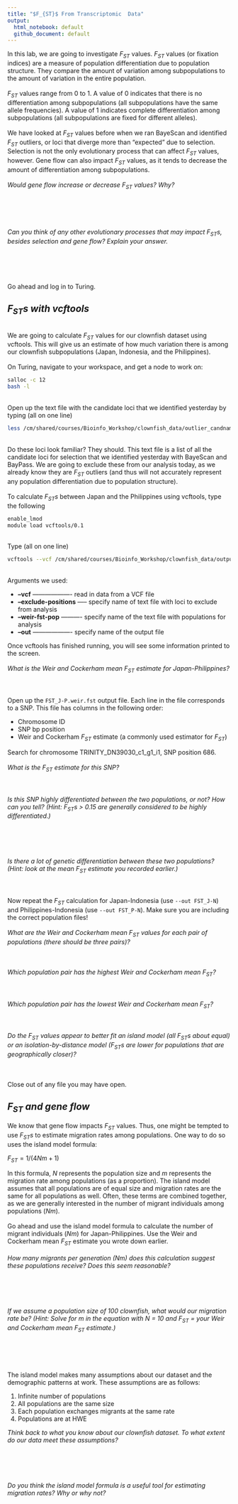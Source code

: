 ```yaml
---
title: "$F_{ST}$ From Transcriptomic  Data"
output: 
  html_notebook: default
  github_document: default
---
```


In this lab, we are going to investigate $F_{ST}$ values. $F_{ST}$ values (or fixation indices) are a measure of population differentiation due to population structure. They compare the amount of variation among subpopulations to the amount of variation in the entire population.
\
\
$F_{ST}$ values range from 0 to 1. A value of 0 indicates that there is no differentiation among subpopulations (all subpopulations have the same allele frequencies). A value of 1 indicates complete differentiation among subpopulations (all subpopulations are fixed for different alleles).
\
\
We have looked at $F_{ST}$ values before when we ran BayeScan and identified $F_{ST}$ outliers, or loci that diverge more than "expected" due to selection. Selection is not the only evolutionary process that can affect $F_{ST}$ values, however. Gene flow can also impact $F_{ST}$ values, as it tends to decrease the amount of differentiation among subpopulations.
\
\
*Would gene flow increase or decrease $F_{ST}$ values? Why?*
\
\
\
\
\
\
*Can you think of any other evolutionary processes that may impact $F_{ST}s$, besides selection and gene flow? Explain your answer.*
\
\
\
\
\
\
Go ahead and log in to Turing.

## *$F_{ST}s$ with vcftools*

\
We are going to calculate $F_{ST}$ values for our clownfish dataset using vcftools. This will give us an estimate of how much variation there is among our clownfish subpopulations (Japan, Indonesia, and the Philippines).
\
\
On Turing, navigate to your workspace, and get a node to work on:
```bash
salloc -c 12
bash -l
```
\
Open up the text file with the candidate loci that we identified yesterday by typing (all on one line)
```bash
less /cm/shared/courses/Bioinfo_Workshop/clownfish_data/outlier_candnames.txt
```
\
Do these loci look familiar? They should. This text file is a list of all the candidate loci for selection that we identified yesterday with BayeScan and BayPass. We are going to exclude these from our analysis today, as we already know they are $F_{ST}$ outliers (and thus will not accurately represent any population differentiation due to population structure).
\
\
To calculate $F_{ST}s$ between Japan and the Philippines using vcftools, type the following
```bash
enable_lmod
module load vcftools/0.1
```
\
Type (all on one line)
```bash
vcftools --vcf /cm/shared/courses/Bioinfo_Workshop/clownfish_data/output.hicov2.snps.only.vcf --exclude-positions /cm/shared/courses/Bioinfo_Workshop/clownfish_data/outlier_candnames.txt --weir-fst-pop J_individuals.txt --weir-fst-pop P_individuals.txt --out FST_J-P
```
\
Arguments we used:

* **--vcf** ------------------- read in data from a VCF file
* **--exclude-positions** ----- specify name of text file with loci to exclude from analysis
* **--weir-fst-pop** ---------- specify name of the text file with populations for analysis
* **--out** ------------------- specify name of the output file

Once vcftools has finished running, you will see some information printed to the screen.
\
\
*What is the Weir and Cockerham mean $F_{ST}$ estimate for Japan-Philippines?*
\
\
\
\
Open up the `FST_J-P.weir.fst` output file. Each line in the file corresponds to a SNP. This file has columns in the following order:

* Chromosome ID
* SNP bp position
* Weir and Cockerham $F_{ST}$ estimate (a commonly used estimator for $F_{ST}$)

Search for chromosome TRINITY_DN39030_c1_g1_i1, SNP position 686.
\
\
*What is the $F_{ST}$ estimate for this SNP?*
\
\
\
\
*Is this SNP highly differentiated between the two populations, or not? How can you tell? (Hint: $F_{ST}s$ > 0.15 are generally considered to be highly differentiated.)*
\
\
\
\
\
\
*Is there a lot of genetic differentiation between these two populations? (Hint: look at the mean $F_{ST}$ estimate you recorded earlier.)*
\
\
\
\
Now repeat the $F_{ST}$ calculation for Japan-Indonesia (use `--out FST_J-N`) and Philippines-Indonesia (use `--out FST_P-N`). Make sure you are including the correct population files!
\
\
*What are the Weir and Cockerham mean $F_{ST}$ values for each pair of populations (there should be three pairs)?*
\
\
\
\
*Which population pair has the highest Weir and Cockerham mean $F_{ST}$?*
\
\
\
\
*Which population pair has the lowest Weir and Cockerham mean $F_{ST}$?*
\
\
\
\
*Do the $F_{ST}$ values appear to better fit an island model (all $F_{ST}s$ about equal) or an isolation-by-distance model ($F_{ST}s$ are lower for populations that are geographically closer)?*
\
\
\
\
Close out of any file you may have open.

## *__$F_{ST}$ and gene flow__*

We know that gene flow impacts $F_{ST}$ values. Thus, one might be tempted to use $F_{ST}s$ to estimate migration rates among populations. One way to do so uses the island model formula:

$F_{ST} = 1/(4Nm + 1)$

In this formula, *N* represents the population size and *m* represents the migration rate among populations (as a proportion). The island model assumes that all populations are of equal size and migration rates are the same for all populations as well. Often, these terms are combined together, as we are generally interested in the number of migrant individuals among populations (*Nm*).
\
\
Go ahead and use the island model formula to calculate the number of migrant individuals (*Nm*) for Japan-Philippines. Use the Weir and Cockerham mean $F_{ST}$ estimate you wrote down earlier.
\
\
*How many migrants per generation (Nm) does this calculation suggest these populations receive? Does this seem reasonable?*
\
\
\
\
\
\
*If we assume a population size of 100 clownfish, what would our migration rate be? (Hint: Solve for m in the equation with N = 10 and $F_{ST}$ = your Weir and Cockerham mean $F_{ST}$ estimate.)*
\
\
\
\
\
\
The island model makes many assumptions about our dataset and the demographic patterns at work. These assumptions are as follows:

1. Infinite number of populations
2. All populations are the same size
3. Each population exchanges migrants at the same rate
4. Populations are at HWE

*Think back to what you know about our clownfish dataset. To what extent do our data meet these assumptions?*
\
\
\
\
\
\
*Do you think the island model formula is a useful tool for estimating migration rates? Why or why not?* 